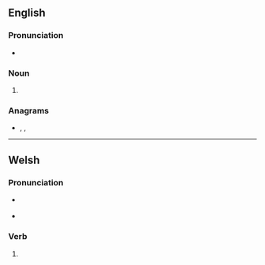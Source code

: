 ==English==

===Pronunciation===
* {{a|US}} {{IPA|/ˈdɑl.əd/|lang=en}}

===Noun===
{{en-noun|?}}

# {{alternative form of|dalet|lang=en}}

===Anagrams===
* {{l|en|addle}}, {{l|en|dedal}}, {{l|en|laded}}

----

==Welsh==

===Pronunciation===
* {{a|cy-N}} {{IPA|/ˈdalɛd/|lang=cy}}
* {{a|cy-S}} {{IPA|/ˈdɑːlɛd/|lang=cy}}

===Verb===
{{head|cy|mutated verb}}

# {{soft mutation of|taled|lang=cy}}